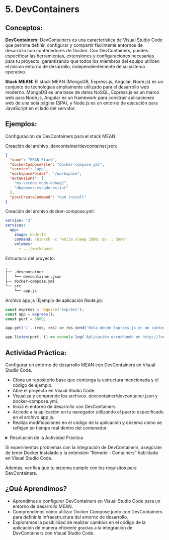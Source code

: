 # 5. DevContainers 

## Conceptos:

**DevContainers:** DevContainers es una característica de Visual Studio Code que permite definir, configurar y compartir fácilmente entornos de desarrollo con contenedores de Docker. Con DevContainers, puedes especificar las herramientas, extensiones y configuraciones necesarias para tu proyecto, garantizando que todos los miembros del equipo utilicen el mismo entorno de desarrollo, independientemente de su sistema operativo.

**Stack MEAN:** El stack MEAN (MongoDB, Express.js, Angular, Node.js) es un conjunto de tecnologías ampliamente utilizado para el desarrollo web moderno. MongoDB es una base de datos NoSQL, Express.js es un marco web para Node.js, Angular es un framework para construir aplicaciones web de una sola página (SPA), y Node.js es un entorno de ejecución para JavaScript en el lado del servidor.

## Ejemplos:

Configuración de DevContainers para el stack MEAN:

Creación del archivo .devcontainer/devcontainer.json:

``` json
{
  "name": "MEAN Stack",
  "dockerComposeFile": "docker-compose.yml",
  "service": "app",
  "workspaceFolder": "/workspace",
  "extensions": [
    "ms-vscode.node-debug2",
    "dbaeumer.vscode-eslint"
  ],
  "postCreateCommand": "npm install"
}
```

Creación del archivo docker-compose.yml:

``` yaml
version: '3'
services:
  app:
    image: node:14
    command: /bin/sh -c "while sleep 1000; do :; done"
    volumes:
      - ..:/workspace
```
Estructura del proyecto:

``` markdown
.
├── .devcontainer
│   └── devcontainer.json
├── docker-compose.yml
└── src
    └── app.js
```
Archivo app.js (Ejemplo de aplicación Node.js):

``` javascript
const express = require('express');
const app = express();
const port = 3000;

app.get('/', (req, res) => res.send('Hola desde Express.js en un contenedor Docker!'));

app.listen(port, () => console.log(`Aplicación escuchando en http://localhost:${port}`));
```
## Actividad Práctica:

Configurar un entorno de desarrollo MEAN con DevContainers en Visual Studio Code.

- Clona un repositorio base que contenga la estructura mencionada y el código de ejemplo.
- Abre el proyecto en Visual Studio Code.
- Visualiza y comprende los archivos .devcontainer/devcontainer.json y docker-compose.yml.
- Inicia el entorno de desarrollo con DevContainers.
- Accede a la aplicación en tu navegador utilizando el puerto especificado en el archivo app.js.
- Realiza modificaciones en el código de la aplicación y observa cómo se reflejan en tiempo real dentro del contenedor.

<details>
  <summary>Resolución de la Actividad Práctica</summary>


Clonar el repositorio base:

``` bash
git clone https://ejemplo-repositorio-mean.git
```
Abrir el proyecto en Visual Studio Code:

``` bash
code ejemplo-repositorio-mean
```
Iniciar el entorno de desarrollo con DevContainers:

Visual Studio Code detectará automáticamente la configuración de DevContainers y te preguntará si deseas reabrir el proyecto en un contenedor.

Acceder a la aplicación en el navegador:

Visita [http://localhost:3000](http://localhost:3000) en tu navegador.

Realizar modificaciones en el código:

Abre el archivo src/app.js y realiza cambios en el mensaje de respuesta.

Observa cómo los cambios se reflejan en tiempo real dentro del contenedor.
</details>

:::{.callout-tip}
Si experimentas problemas con la integración de DevContainers, asegúrate de tener Docker instalado y la extensión "Remote - Containers" habilitada en Visual Studio Code. 

Además, verifica que tu sistema cumple con los requisitos para DevContainers.
:::

## ¿Qué Aprendimos?

- Aprendimos a configurar DevContainers en Visual Studio Code para un entorno de desarrollo MEAN.
- Comprendimos cómo utilizar Docker Compose junto con DevContainers para definir la infraestructura del entorno de desarrollo.
- Exploramos la posibilidad de realizar cambios en el código de la aplicación de manera eficiente gracias a la integración de DevContainers con Visual Studio Code.
